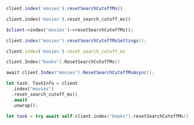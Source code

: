 <CodeGroup>

```javascript JS
client.index('movies').resetSearchCutoffMs()
```

```python Python
client.index('movies').reset_search_cutoff_ms()
```

```php PHP
$client->index('movies')->resetSearchCutoffMs();
```

```java Java
client.index("movies").resetSearchCutoffMsSettings();
```

```ruby Ruby
client.index('movies').reset_search_cutoff_ms
```

```go Go
client.Index("books").ResetSearchCutoffMs()
```

```csharp C#
await client.Index("movies").ResetSearchCutoffMsAsync();
```

```rust Rust
let task: TaskInfo = client
  .index("movies")
  .reset_search_cutoff_ms()
  .await
  .unwrap();
```

```swift Swift
let task = try await self.client.index("books").resetSearchCutoffMs()
```
</CodeGroup>